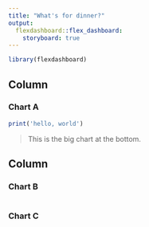 ```yaml
---
title: "What's for dinner?"
output: 
  flexdashboard::flex_dashboard:
    storyboard: true
---
```


```r
library(flexdashboard)
```

Column {data-width=650, .no-title}
-----------------------------------------------------------------------

### Chart A

```r
print('hello, world')
```

> This is the big chart at the bottom.

Column {data-width=350, .no-title}
-----------------------------------------------------------------------

### Chart B

```r

```

### Chart C

```r

```

